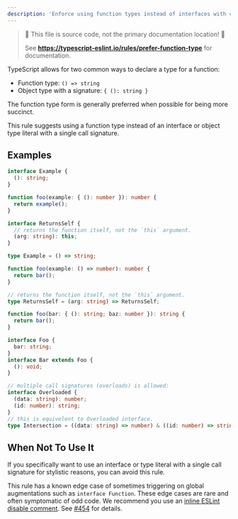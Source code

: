 ```yaml
---
description: 'Enforce using function types instead of interfaces with call signatures.'
---
```



> 🛑 This file is source code, not the primary documentation location! 🛑
>
> See **https://typescript-eslint.io/rules/prefer-function-type** for documentation.

TypeScript allows for two common ways to declare a type for a function:

- Function type: `() => string`
- Object type with a signature: `{ (): string }`

The function type form is generally preferred when possible for being more succinct.

This rule suggests using a function type instead of an interface or object type literal with a single call signature.

## Examples

<Tabs>
<TabItem value="❌ Incorrect">

```ts
interface Example {
  (): string;
}
```

```ts
function foo(example: { (): number }): number {
  return example();
}
```

```ts
interface ReturnsSelf {
  // returns the function itself, not the `this` argument.
  (arg: string): this;
}
```

</TabItem>
<TabItem value="✅ Correct">

```ts
type Example = () => string;
```

```ts
function foo(example: () => number): number {
  return bar();
}
```

```ts
// returns the function itself, not the `this` argument.
type ReturnsSelf = (arg: string) => ReturnsSelf;
```

```ts
function foo(bar: { (): string; baz: number }): string {
  return bar();
}
```

```ts
interface Foo {
  bar: string;
}
interface Bar extends Foo {
  (): void;
}
```

```ts
// multiple call signatures (overloads) is allowed:
interface Overloaded {
  (data: string): number;
  (id: number): string;
}
// this is equivelent to Overloaded interface.
type Intersection = ((data: string) => number) & ((id: number) => string);
```

</TabItem>
</Tabs>

## When Not To Use It

If you specifically want to use an interface or type literal with a single call signature for stylistic reasons, you can avoid this rule.

This rule has a known edge case of sometimes triggering on global augmentations such as `interface Function`.
These edge cases are rare and often symptomatic of odd code.
We recommend you use an [inline ESLint disable comment](https://eslint.org/docs/latest/use/configure/rules#using-configuration-comments-1).
See [#454](https://github.com/typescript-eslint/typescript-eslint/issues/454) for details.
